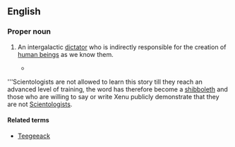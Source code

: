 ==English==

===Proper noun===
{{wikipedia}}
{{infl|en|proper noun}}

# {{Scientology}} An intergalactic [[dictator]] who is indirectly responsible for the creation of [[human being]]s as we know them.
#*{{quote-book|year=2007|author=Una McGovern|title=Chambers Dictionary of the Unexplained|isbn=0550102159|publisher=Chambers|page=607
|passage=At the heart of Scientology's belief system is the story of Xenu who, 76 million years ago, imprisoned the billions of people of the 75 planets of the Galactic Federation in volcanoes on Earth and dropped H-bombs on them. This traumatic event separated the thetans from their bodies. These deeply troubled thetans attach themselves in their millions to humans today; and are responsible for illness, perversion and many of the other problems of the human race. Advanced levels of auditing can help Scientologists to rid themselves of these 'body thetans'.)}}

'''Scientologists are not allowed to learn this story till they reach an advanced level of training, the word has therefore become a [[shibboleth]] and those who are willing to say or write Xenu publicly demonstrate that they are not [[Scientologist]]s.

====Related terms====
*[[Teegeeack]]